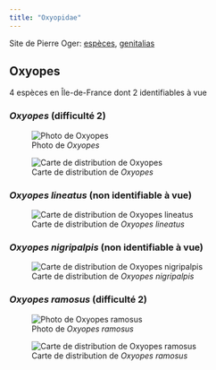 ```yaml
---
title: "Oxyopidae"
---
```


Site de Pierre Oger: [espèces](https://arachno.piwigo.com/index?/category/oxyopidae), [genitalias](https://arachno.piwigo.com/index?/tags/1488-_oxyopidae)



## Oxyopes

4 espèces en Île-de-France dont 2 identifiables à vue



### *Oxyopes* (difficulté 2)

![Photo de *Oxyopes*](chemin/vers/photo.jpg)

![Carte de distribution de *Oxyopes*](https://asfra.fr/Site/User_pages/Atlas/LR_ASFRA_Oxyopidae_Oxyopes_2022-03-10.jpeg)



### *Oxyopes lineatus* (non identifiable à vue)



![Carte de distribution de *Oxyopes lineatus*](https://asfra.fr/Site/User_pages/Atlas/LR_ASFRA_Oxyopidae_Oxyopes%20lineatus_2022-03-10.jpeg)



### *Oxyopes nigripalpis* (non identifiable à vue)



![Carte de distribution de *Oxyopes nigripalpis*](https://asfra.fr/Site/User_pages/Atlas/LR_ASFRA_Oxyopidae_Oxyopes%20nigripalpis_2022-03-10.jpeg)



### *Oxyopes ramosus* (difficulté 2)

![Photo de *Oxyopes ramosus*](chemin/vers/photo.jpg)

![Carte de distribution de *Oxyopes ramosus*](https://asfra.fr/Site/User_pages/Atlas/LR_ASFRA_Oxyopidae_Oxyopes%20ramosus_2022-03-10.jpeg)



